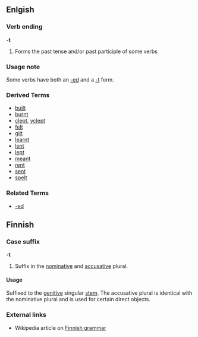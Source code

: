 ==Enlgish==
===Verb ending===
'''-t'''

#Forms the past tense and/or past participle of some verbs
===Usage note===
Some verbs have both an [[-ed]] and a [[-t]] form.
===Derived Terms===
*[[built]]
*[[burnt]]
*[[clept]], [[yclept]]
*[[felt]]
*[[gilt]]
*[[learnt]]
*[[lent]]
*[[lept]]
*[[meant]]
*[[rent]]
*[[sent]]
*[[spelt]]
===Related Terms===
*[[-ed]]
==Finnish==

===Case suffix===
'''-t'''

# Suffix in the [[nominative]] and [[accusative]] plural.

====Usage====
Suffixed to the [[genitive]] singular [[stem]]. The accusative plural is identical with the nominative plural and is used for certain direct objects.

===External links===
*Wikipedia article on [[w:Finnish language grammar|Finnish grammar]]